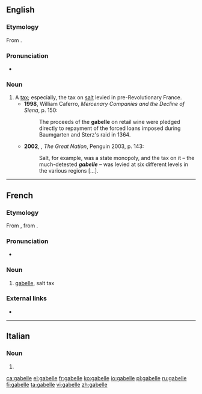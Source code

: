 ==English==

===Etymology===
From {{etyl|frm|en}} {{term|gabelle|lang=fr}}.

===Pronunciation===
* {{a|UK}} {{IPA|/ɡaˈbɛl/|lang=en}}

===Noun===
{{en-noun}}

# A [[tax]]; especially, the tax on [[salt]] levied in pre-Revolutionary France.
#* '''1998''', William Caferro, ''Mercenary Companies and the Decline of Siena'', p. 150:
#*: The proceeds of the '''gabelle''' on retail wine were pledged directly to repayment of the forced loans imposed during Baumgarten and Sterz's raid in 1364.
#* '''2002''', {{w|Colin Jones (historian)|Colin Jones}}, ''The Great Nation'', Penguin 2003, p. 143:
#*: Salt, for example, was a state monopoly, and the tax on it – the much-detested '''''gabelle''''' – was levied at six different levels in the various regions [...].

----

==French==
{{wikipedia|lang=fr}}
===Etymology===
From {{etyl|it|fr}} {{term|gabella|lang=it}}, from {{etyl|ar|fr}} {{term|قبالة|tr=qabāla|lang=ar||bail, guaranty}}.

===Pronunciation===
* {{IPA|/ɡa.bɛl/|lang=fr}}

===Noun===
{{fr-noun|f}}

# {{context|historical|lang=fr}} [[#English|gabelle]], salt tax

===External links===
* {{R:TLFi}}

----

==Italian==

===Noun===
{{head|it|plural}} {{g|f}}

# {{plural of|gabella|lang=it}}

[[ca:gabelle]]
[[el:gabelle]]
[[fr:gabelle]]
[[ko:gabelle]]
[[io:gabelle]]
[[pl:gabelle]]
[[ru:gabelle]]
[[fi:gabelle]]
[[ta:gabelle]]
[[vi:gabelle]]
[[zh:gabelle]]